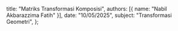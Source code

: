   title: "Matriks Transformasi Komposisi",
  authors: [{ name: "Nabil Akbarazzima Fatih" }],
  date: "10/05/2025",
  subject: "Transformasi Geometri",
};
